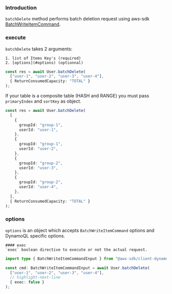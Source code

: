### Introduction
`batchDelete` method performs batch deletion request using aws-sdk [BatchWriteItemCommand](https://docs.aws.amazon.com/AWSJavaScriptSDK/v3/latest/client/dynamodb/command/BatchWriteItemCommand/).


### execute

`batchDelete` takes 2 arguments:

    1. list of Items Key's (required)
    2. [options](#options) (optionnal)



```ts
const res = await User.batchDelete(
  ["user-1", "user-2", "user-3", "user-4"],
  { ReturnConsumedCapacity: "TOTAL" }
);
```

If your table is a composite table (HASH and RANGE) you must pass `primaryIndex` and `sortKey` as object.

```ts
const res = await User.batchDelete(
  [
    {
      groupId: "group-1",
      userId: "user-1",
    },
    {
      groupId: "group-1",
      userId: "user-2",
    },
    {
      groupId: "group-2",
      userId: "user-3",
    },
    {
      groupId: "group-2",
      userId: "user-4",
    },
  ],
  { ReturnConsumedCapacity: "TOTAL" }
);
```



### options

`options` is an object which accepts `BatchWriteItemCommand` options and DynamoQL specific options.


    #### exec
    `exec` boolean directive to execute or not the actual request.


```ts
import type { BatchWriteItemCommandInput } from "@aws-sdk/client-dynamodb";

const cmd: BatchWriteItemCommandInput = await User.batchDelete(
  ["user-1", "user-2", "user-3", "user-4"],
  // highlight-next-line
  { exec: false }
);
```
